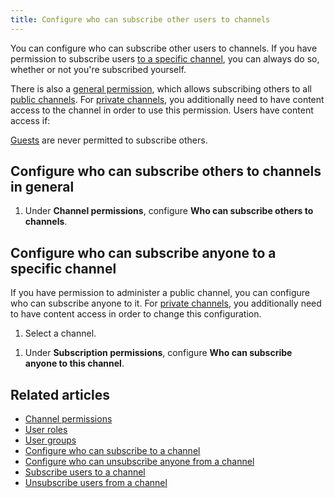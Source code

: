 ```yaml
---
title: Configure who can subscribe other users to channels
---
```



You can configure who can subscribe other users to channels. If you have
permission to subscribe users [to a specific
channel](#configure-who-can-subscribe-anyone-to-a-specific-channel), you can
always do so, whether or not you're subscribed yourself.

There is also a [general
permission](#configure-who-can-subscribe-others-to-channels-in-general), which
allows subscribing others to all [public
channels](/help/channel-permissions#public-channels). For [private
channels](/help/channel-permissions#private-channels), you additionally need to
have content access to the channel in order to use this permission. Users have
content access if:

<ContentAccessDefinition />

[Guests](/help/guest-users) are never permitted to subscribe others.

## Configure who can subscribe others to channels in general

<AdminOnly />

<FlattenedSteps>
  <NavigationSteps target="settings/organization-permissions" />

  1. Under **Channel permissions**, configure **Who can subscribe others to channels**.

  <SaveChanges />
</FlattenedSteps>

## Configure who can subscribe anyone to a specific channel

If you have permission to administer a public channel, you can configure who can
subscribe anyone to it. For [private
channels](/help/channel-permissions#private-channels), you additionally need to
have content access in order to change this configuration.

<FlattenedSteps>
  <NavigationSteps target="relative/channel/all" />

  1. Select a channel.

  <SelectChannelViewGeneralAdvanced />

  1. Under **Subscription permissions**, configure **Who can subscribe anyone to
     this channel**.

  <SaveChanges />
</FlattenedSteps>

## Related articles

* [Channel permissions](/help/channel-permissions)
* [User roles](/help/user-roles)
* [User groups](/help/user-groups)
* [Configure who can subscribe to a channel](/help/configure-who-can-subscribe)
* [Configure who can unsubscribe anyone from a channel](/help/configure-who-can-unsubscribe-others)
* [Subscribe users to a channel](/help/subscribe-users-to-a-channel)
* [Unsubscribe users from a channel](/help/unsubscribe-users-from-a-channel)

